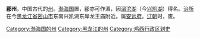 '''郿州'''，中国古代的[[州|州]]。[[渤海国|渤海国]]置，郿亦可作湄，因[[湄沱湖|湄沱湖]]（今[[兴凯湖|兴凯湖]]）得名。[[治所|治所]]在今[[黑龙江省|黑龙江省]][[密山市|密山市]]东南兴凯湖东岸龙王庙附近。属[[安远府|安远府]]。[[辽朝|辽朝]]时，废。 

{{渤海国行政区划|nocat}}
{{渤海国行政区划小作品}}

[[Category:渤海国的州|Category:渤海国的州]] 
[[Category:黑龙江的州|Category:黑龙江的州]]
[[Category:鸡西行政区划史|Category:鸡西行政区划史]]